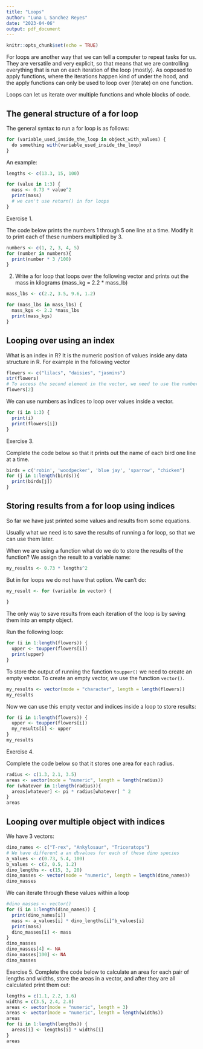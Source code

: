 ```yaml
---
title: "Loops"
author: "Luna L Sanchez Reyes"
date: "2023-04-06"
output: pdf_document
---
```


```r
knitr::opts_chunk$set(echo = TRUE)
```

For loops are another way that we can tell a computer to repeat tasks for us.
They are versatile and very explicit, so that means that we are controlling everything that is run on each iteration of the loop (mostly).
As ooposed to apply functions, where the iterations happen kind of under the hood, and the apply functions can only be used to loop over (iterate) on one function.

Loops can let us iterate over multiple functions and whole blocks of code.

## The general structure of a for loop

The general syntax to run a for loop is as follows:
```r

for (variable_used_inside_the_loop in object_with_values) {
  do something with(variable_used_inside_the_loop)
}
```

An example:
```r
lengths <- c(13.3, 15, 100)

for (value in 1:3) {
  mass <- 0.73 * value^2
  print(mass)
  # we can't use return() in for loops
}

```

Exercise 1. 

The code below prints the numbers 1 through 5 one line at a time. Modify it to print each of these numbers multiplied by 3.

```r
numbers <- c(1, 2, 3, 4, 5)
for (number in numbers){
  print(number * 3 /100)
}
```


2. Write a for loop that loops over the following vector and prints out the mass in kilograms (mass_kg = 2.2 * mass_lb)

```r
mass_lbs <- c(2.2, 3.5, 9.6, 1.2)

for (mass_lbs in mass_lbs) {
  mass_kgs <- 2.2 *mass_lbs
  print(mass_kgs)
}
```

## Looping over using an index

What is an index in R?
It is the numeric position of values inside any data structure in R.
For example in the following vector

```r
flowers <- c("lilacs", "daisies", "jasmins")
str(flowers)
# To access the second element in the vector, we need to use the number 2 as index inside the square brackets, and that returns the value that is in position number 2 in the vector
flowers[2]
```

We can use numbers as indices to loop over values inside a vector.

```r
for (i in 1:3) {
  print(i)
  print(flowers[i])
}
```
Exercise 3. 

Complete the code below so that it prints out the name of each bird one line at a time.

```r
birds = c('robin', 'woodpecker', 'blue jay', 'sparrow', "chicken")
for (j in 1:length(birds)){
  print(birds[j])
}
```
## Storing results from a for loop using indices

So far we have just printed some values and results from some equations.

Usually what we need is to save the results of running a for loop, so that we can use them later.

When we are using a function what do we do to store the results of the function?
We assign the result to a variable name:

```r
my_results <- 0.73 * lengths^2
```
But in for loops we do not have that option. We can't do:

```r
my_result <- for (variable in vector) {
  
}
```

The only way to save results from each iteration of the loop is by saving them into an empty object.

Run the following loop:

```r
for (i in 1:length(flowers)) {
  upper <- toupper(flowers[i])
  print(upper)
}
```
To store the output of running the function `toupper()` we need to create an empty vector.
To create an empty vector, we use the function `vector()`.

```r
my_results <- vector(mode = "character", length = length(flowers))
my_results
```
Now we can use this empty vector and indices inside a loop to store results:

```r
for (i in 1:length(flowers)) {
  upper <- toupper(flowers[i])
  my_results[i] <- upper
}
my_results
```

Exercise 4. 

Complete the code below so that it stores one area for each radius.

```r
radius <- c(1.3, 2.1, 3.5)
areas <- vector(mode = "numeric", length = length(radius))
for (whatever in 1:length(radius)){
  areas[whatever] <- pi * radius[whatever] ^ 2
}
areas
```


## Looping over multiple object with indices


We have 3 vectors:

```r
dino_names <- c("T-rex", "Ankylosaur", "Triceratops")
# We have different a an dbvalues for each of these dino species
a_values <- c(0.73, 5.4, 100)
b_values <- c(2, 0.5, 1.2)
dino_lengths <- c(15, 3, 20)
dino_masses <- vector(mode = "numeric", length = length(dino_names))
dino_masses
```

We can iterate through these values within a loop

```r
#dino_masses <- vector()
for (i in 1:length(dino_names)) {
  print(dino_names[i])
  mass <- a_values[i] * dino_lengths[i]^b_values[i]
  print(mass)
  dino_masses[i] <- mass
}
dino_masses
dino_masses[4] <- NA
dino_masses[100] <- NA
dino_masses
```

Exercise 5. Complete the code below to calculate an area for each pair of lengths and widths, store the areas in a vector, and after they are all calculated print them out:

```r
lengths = c(1.1, 2.2, 1.6)
widths = c(3.5, 2.4, 2.8)
areas <- vector(mode = "numeric", length = 3)
areas <- vector(mode = "numeric", length = length(widths))
areas
for (i in 1:length(lengths)) {
  areas[i] <- lengths[i] * widths[i]
}
areas
```





